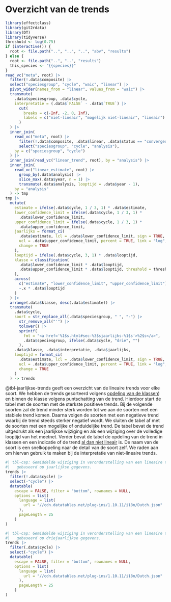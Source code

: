 # Overzicht van de trends

```r
library(effectclass)
library(git2rdata)
library(DT)
library(tidyverse)
threshold <- log(0.75)
if (interactive()) {
  root <- file.path("..", "..", "..", "abv", "results")
} else {
  root <- file.path("..", "..", "results")
  this_species <- "{{species}}"
}
read_vc("meta", root) |>
  filter(!.data$composite) |>
  select("speciesgroup", "cycle", "waic", "linear") |>
  pivot_wider(names_from = "linear", values_from = "waic") |>
  transmute(
    .data$speciesgroup, .data$cycle,
    interpretatie = (.data$`FALSE` - .data$`TRUE`) |>
      cut(
        breaks = c(-Inf, -2, 0, Inf),
        labels = c("niet-lineair", "mogelijk niet-lineair", "lineair")
      )
  ) |>
  inner_join(
    read_vc("meta", root) |>
      filter(!.data$composite, .data$linear, .data$status == "converged") |>
      select("speciesgroup", "cycle", "analysis"),
    by = c("speciesgroup", "cycle")
  ) |>
  inner_join(read_vc("linear_trend", root), by = "analysis") |>
  inner_join(
    read_vc("linear_estimate", root) |>
      group_by(.data$analysis) |>
      slice_max(.data$year, n = 1) |>
      transmute(.data$analysis, looptijd = .data$year - 1),
    by = "analysis"
  ) -> tmp
tmp |>
  mutate(
    estimate = ifelse(.data$cycle, 1 / 3, 1) * .data$estimate,
    lower_confidence_limit = ifelse(.data$cycle, 1 / 3, 1) *
      .data$lower_confidence_limit,
    upper_confidence_limit = ifelse(.data$cycle, 1 / 3, 1) *
      .data$upper_confidence_limit,
    jaarlijks = format_ci(
      .data$estimate, lcl = .data$lower_confidence_limit, sign = TRUE,
      ucl = .data$upper_confidence_limit, percent = TRUE, link = "log",
      change = TRUE
    ),
    looptijd = ifelse(.data$cycle, 3, 1) * .data$looptijd,
    klasse = classification(
      .data$lower_confidence_limit * .data$looptijd,
      .data$upper_confidence_limit * .data$looptijd, threshold = threshold
    ),
    across(
      c("estimate", "lower_confidence_limit", "upper_confidence_limit"),
      ~.x * .data$looptijd
    )
  ) |>
  arrange(.data$klasse, desc(.data$estimate)) |>
  transmute(
    .data$cycle,
    soort = str_replace_all(.data$speciesgroup, " ", "-") |>
      str_remove_all("'") |>
      tolower() |>
      sprintf(
        fmt = "<a href='%1$s.html#sec-%3$sjaarlijks-%1$s'>%2$s</a>",
        .data$speciesgroup, ifelse(.data$cycle, "drie", "")
      ),
    .data$klasse, .data$interpretatie, .data$jaarlijks,
    looptijd = format_ci(
      .data$estimate, lcl = .data$lower_confidence_limit, sign = TRUE,
      ucl = .data$upper_confidence_limit, percent = TRUE, link = "log",
      change = TRUE
    )
  ) -> trends
```

@tbl-jaarlijkse-trends geeft een overzicht van de lineaire trends voor elke soort.
We hebben de trends gesorteerd volgens [opdeling van de klassen](../methodologie/verwerking.html#sec-trendklasse)) en binnen de klasse volgens puntschatting van de trend.
Hierdoor start de tabel met de soorten met de sterkste positieve trends.
Bij de volgende soorten zal de trend minder sterk worden tot we aan de soorten met een stabiele trend komen.
Daarna volgen de soorten met een negatieve trend waarbij de trend steeds sterker negatief wordt.
We sluiten de tabel af met de soorten met een mogelijke of onduidelijke trend.
De tabel bevat de trend uitgedrukt als een jaarlijkse wijziging en als een wijziging over de volledige looptijd van het meetnet.
Verder bevat de tabel de opdeling van de trend in klassen en een indicatie of de trend [al dan niet lineair](../methodologie/verwerking.html#sec-lineairetrend) is.
De naam van de soort is een snelkoppeling naar de detail van de soort zelf.
We raden aan om hiervan gebruik te maken bij de interpretatie van niet-lineaire trends.

```r
#| tbl-cap: Gemiddelde wijziging in veronderstelling van een lineaire trend
#|   gebaseerd op jaarlijkse gegevens.
trends |>
  filter(!.data$cycle) |>
  select(-"cycle") |>
  datatable(
    escape = FALSE, filter = "bottom", rownames = NULL,
    options = list(
      language = list(
        url = "//cdn.datatables.net/plug-ins/1.10.11/i18n/Dutch.json"
      ),
      pageLength = 25
    )
)
```


```r
#| tbl-cap: Gemiddelde wijziging in veronderstelling van een lineaire trend
#|   gebaseerd op driejaarlijkse gegevens.
trends |>
  filter(.data$cycle) |>
  select(-"cycle") |>
  datatable(
    escape = FALSE, filter = "bottom", rownames = NULL,
    options = list(
      language = list(
        url = "//cdn.datatables.net/plug-ins/1.10.11/i18n/Dutch.json"
      ),
      pageLength = 25
    )
)
```
